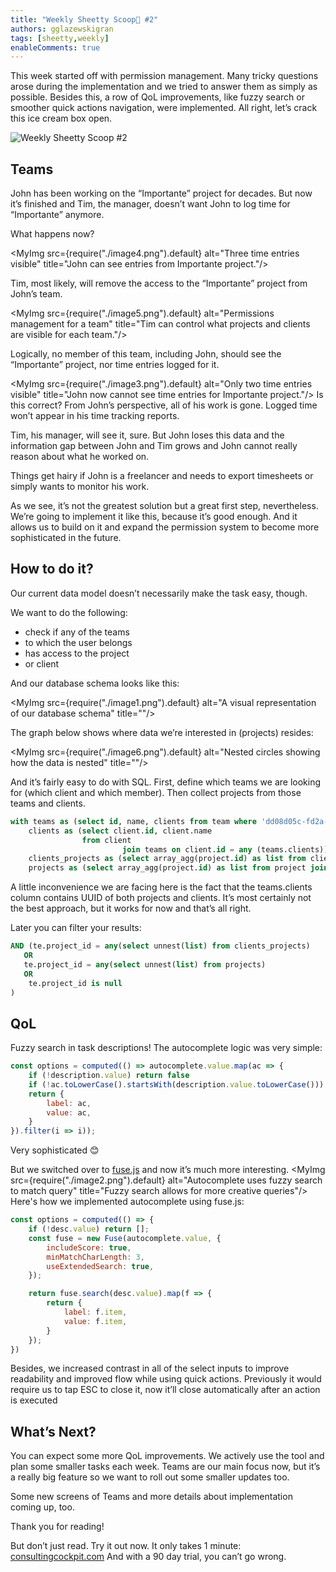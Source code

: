 ```yaml
---
title: "Weekly Sheetty Scoop🍦 #2"
authors: gglazewskigran
tags: [sheetty,weekly]
enableComments: true
---
```



This week started off with permission management. Many tricky questions arose during the implementation and we tried to answer them as simply as possible. Besides this, a row of QoL improvements, like fuzzy search or smoother quick actions navigation, were implemented. All right, let’s crack this ice cream box open.

![Weekly Sheetty Scoop #2](./cover-image.png "Weekly Sheetty Scoop #2")

<!--truncate-->

## Teams

John has been working on the “Importante” project for decades. But now it’s finished and Tim, the manager, doesn’t want John to log time for “Importante” anymore.

What happens now?

<MyImg src={require("./image4.png").default} alt="Three time entries visible"
       title="John can see entries from Importante project."/>

Tim, most likely, will remove the access to the “Importante” project from John’s team.

<MyImg src={require("./image5.png").default} alt="Permissions management for a team"
       title="Tim can control what projects and clients are visible for each team."/>

Logically, no member of this team, including John, should see the “Importante” project, nor time entries logged for it.

<MyImg src={require("./image3.png").default} alt="Only two time entries visible"
       title="John now cannot see time entries for Importante project."/>
Is this correct? From John’s perspective, all of his work is gone. Logged time won’t appear in his time tracking reports.

Tim, his manager, will see it, sure. But John loses this data and the information gap between John and Tim grows and John cannot really reason about what he worked on.

Things get hairy if John is a freelancer and needs to export timesheets or simply wants to monitor his work.

As we see, it’s not the greatest solution but a great first step, nevertheless. We’re going to implement it like this, because it’s good enough. And it allows us to build on it and expand the permission system to become more sophisticated in the future.


## How to do it?

Our current data model doesn’t necessarily make the task easy, though.

We want to do the following:
- check if any of the teams
- to which the user belongs
- has access to the project
- or client

And our database schema looks like this:

<MyImg src={require("./image1.png").default} alt="A visual representation of our database schema"
title=""/>

The graph below shows where data we’re interested in (projects) resides:

<MyImg src={require("./image6.png").default} alt="Nested circles showing how the data is nested"
title=""/>

And it’s fairly easy to do with SQL. First, define which teams we are looking for (which client and which member). Then collect projects from those teams and clients.

```sql
with teams as (select id, name, clients from team where 'dd08d05c-fd2a-4f32-92f7-b3df994b286f' = ANY (team.members)),
    clients as (select client.id, client.name
                from client
                         join teams on client.id = any (teams.clients)),
    clients_projects as (select array_agg(project.id) as list from clients join project ON project.client_id = clients.id),
    projects as (select array_agg(project.id) as list from project join teams on project.id = any (teams.clients))
```

A little inconvenience we are facing here is the fact that the teams.clients column contains UUID of both projects and clients. It’s most certainly not the best approach, but it works for now and that’s all right.

Later you can filter your results:


```sql
AND (te.project_id = any(select unnest(list) from clients_projects)
   OR
   te.project_id = any(select unnest(list) from projects)
   OR
    te.project_id is null
)
```

## QoL

Fuzzy search in task descriptions! The autocomplete logic was very simple:
```javascript
const options = computed(() => autocomplete.value.map(ac => {
    if (!description.value) return false
    if (!ac.toLowerCase().startsWith(description.value.toLowerCase())) return false;
    return {
        label: ac,
        value: ac,
    }
}).filter(i => i));
```

Very sophisticated 😊

But we switched over to [fuse.js](https://fuse.js) and now it’s much more interesting.
<MyImg src={require("./image2.png").default} alt="Autocomplete uses fuzzy search to match query"
       title="Fuzzy search allows for more creative queries"/>
Here's how we implemented autocomplete using fuse.js:

```javascript
const options = computed(() => {
    if (!desc.value) return [];
    const fuse = new Fuse(autocomplete.value, {
        includeScore: true,
        minMatchCharLength: 3,
        useExtendedSearch: true,
    });

    return fuse.search(desc.value).map(f => {
        return {
            label: f.item,
            value: f.item,
        }
    });
})
```

Besides, we increased contrast in all of the select inputs to improve readability and improved flow while using quick actions. Previously it would require us to tap ESC to close it, now it’ll close automatically after an action is executed

## What’s Next?

You can expect some more QoL improvements. We actively use the tool and plan some smaller tasks each week. Teams are our main focus now, but it’s a really big feature so we want to roll out some smaller updates too.

Some new screens of Teams and more details about implementation coming up, too.

Thank you for reading!

But don’t just read. Try it out now. It only takes 1 minute: [consultingcockpit.com](https://consultingcockpit.com)
And with a 90 day trial, you can’t go wrong.
